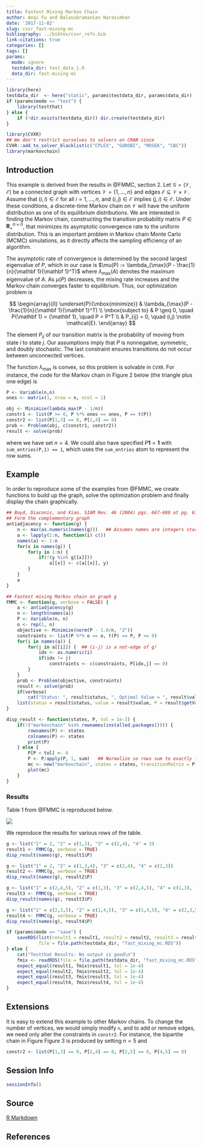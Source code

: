 ```yaml
---
title: Fastest Mixing Markov Chain
author: Anqi Fu and Balasubramanian Narasimhan
date: '2017-11-02'
slug: cvxr_fast-mixing-mc
bibliography: ../bibtex/cvxr_refs.bib
link-citations: true
categories: []
tags: []
params:
  mode: ignore
  testdata_dir: test_data_1.0
  data_dir: fast-mixing-mc
---
```


```r
library(here)
testdata_dir  <- here("static", params$testdata_dir, params$data_dir) 
if (params$mode == "test") {
    library(testthat)
} else {
    if (!dir.exists(testdata_dir)) dir.create(testdata_dir)
}
```

```r
library(CVXR)
## We don't restrict ourselves to solvers on CRAN since 
CVXR::add_to_solver_blacklist(c("CPLEX", "GUROBI", "MOSEK", "CBC"))
library(markovchain)
```

## Introduction

This example is derived from the results in @FMMC, section 2. Let
$\mathcal{G} = (\mathcal{V}, \mathcal{E})$ be a connected graph with
vertices $\mathcal{V} = \{1,\ldots,n\}$ and edges
$\mathcal{E} \subseteq \mathcal{V} \times \mathcal{V}$. Assume that
$(i,i) \in \mathcal{E}$ for all $i = 1,\ldots,n$, and
$(i,j) \in \mathcal{E}$ implies $(j,i) \in \mathcal{E}$. Under these
conditions, a discrete-time Markov chain on $\mathcal{V}$ will have
the uniform distribution as one of its equilibrium distributions. We
are interested in finding the Markov chain, \ie constructing the
transition probability matrix $P \in {\mathbf R}_+^{n \times n}$, that
minimizes its asymptotic convergence rate to the uniform
distribution. This is an important problem in Markov chain Monte Carlo
(MCMC) simulations, as it directly affects the sampling efficiency of
an algorithm.

The asymptotic rate of convergence is determined by the second largest
eigenvalue of $P$, which in our case is
$\mu(P) := \lambda_{\max}(P - \frac{1}{n}{\mathbf 1}{\mathbf 1}^T)$ where
$\lambda_{\max}(A)$ denotes the maximum eigenvalue of $A$. As $\mu(P)$
decreases, the mixing rate increases and the Markov chain converges
faster to equilibrium. Thus, our optimization problem is

$$
\begin{array}{ll}
\underset{P}{\mbox{minimize}} & \lambda_{\max}(P - \frac{1}{n}{\mathbf 1}{\mathbf 1}^T) \\
\mbox{subject to} & P \geq 0, \quad P{\mathbf 1} = {\mathbf 1}, \quad P = P^T \\
& P_{ij} = 0, \quad (i,j) \notin \mathcal{E}.
\end{array}
$$

The element $P_{ij}$ of our transition matrix is the probability of
moving from state $i$ to state $j$. Our assumptions imply that $P$ is
nonnegative, symmetric, and doubly stochastic. The last constraint
ensures transitions do not occur between unconnected vertices.

The function $\lambda_{\max}$ is convex, so this problem is solvable
in `CVXR`. For instance, the code for the Markov chain in Figure 2
below (the triangle plus one edge) is

```r
P <- Variable(n,n)
ones <- matrix(1, nrow = n, ncol = 1)

obj <- Minimize(lambda_max(P - 1/n))
constr1 <- list(P >= 0, P %*% ones == ones, P == t(P))
constr2 <- list(P[1,3] == 0, P[1,4] == 0)
prob <- Problem(obj, c(constr1, constr2))
result <- solve(prob)
```
where we have set $n = 4$. We could also have specified $P{\mathbf 1} =
{\mathbf 1}$ with `sum_entries(P,1) == 1`, which uses the
`sum_entries` atom to represent the row sums.

## Example

In order to reproduce some of the examples from @FMMC, we create
functions to build up the graph, solve the optimization problem and
finally display the chain graphically. 

```r
## Boyd, Diaconis, and Xiao. SIAM Rev. 46 (2004) pgs. 667-689 at pg. 672
## Form the complementary graph
antiadjacency <- function(g) {
    n <- max(as.numeric(names(g)))   ## Assumes names are integers starting from 1
    a <- lapply(1:n, function(i) c())
    names(a) <- 1:n
    for(x in names(g)) {
        for(y in 1:n) {
            if(!(y %in% g[[x]]))
                a[[x]] <- c(a[[x]], y)
        }
    }
    a
}

## Fastest mixing Markov chain on graph g
FMMC <- function(g, verbose = FALSE) {
    a <- antiadjacency(g)
    n <- length(names(a))
    P <- Variable(n, n)
    o <- rep(1, n)
    objective <- Minimize(norm(P - 1.0/n, "2"))
    constraints <- list(P %*% o == o, t(P) == P, P >= 0)
    for(i in names(a)) {
        for(j in a[[i]]) {  ## (i-j) is a not-edge of g!
            idx <- as.numeric(i)
            if(idx != j)
                constraints <- c(constraints, P[idx,j] == 0)
        }
    }
    prob <- Problem(objective, constraints)
    result <- solve(prob)
    if(verbose)
        cat("Status: ", result$status, ", Optimal Value = ", result$value)
    list(status = result$status, value = result$value, P = result$getValue(P))
}

disp_result <- function(states, P, tol = 1e-3) {
    if(!("markovchain" %in% rownames(installed.packages()))) {
        rownames(P) <- states
        colnames(P) <- states
        print(P)
    } else {
        P[P < tol] <- 0
        P <- P/apply(P, 1, sum)   ## Normalize so rows sum to exactly 1
        mc <- new("markovchain", states = states, transitionMatrix = P)
        plot(mc)
    }
}
```


### Results

Table 1 from @FMMC is reproduced below. 

![](../../../img/fmmc/table1.png)



We reproduce the results for various rows of the table.

```r
g <- list("1" = 2, "2" = c(1,3), "3" = c(2,4), "4" = 3)
result1 <- FMMC(g, verbose = TRUE)
disp_result(names(g), result1$P)
```

```r
g <- list("1" = 2, "2" = c(1,3,4), "3" = c(2,4), "4" = c(2,3))
result2 <- FMMC(g, verbose = TRUE)
disp_result(names(g), result2$P)
```

```r
g <- list("1" = c(2,4,5), "2" = c(1,3), "3" = c(2,4,5), "4" = c(1,3), "5" = c(1,3))
result3 <- FMMC(g, verbose = TRUE)
disp_result(names(g), result3$P)
```

```r
g <- list("1" = c(2,3,5), "2" = c(1,4,5), "3" = c(1,4,5), "4" = c(2,3,5), "5" = c(1,2,3,4,5))
result4 <- FMMC(g, verbose = TRUE)
disp_result(names(g), result4$P)
```

```r
if (params$mode == "save") {
    saveRDS(list(result1 = result1, result2 = result2, result3 = result3, result4 = result4),
            file = file.path(testdata_dir, "fast_mixing_mc.RDS"))
} else {
    cat("Testthat Results: No output is good\n")
    fmix <- readRDS(file = file.path(testdata_dir, "fast_mixing_mc.RDS"))
    expect_equal(result1, fmix$result1, tol = 1e-4)
    expect_equal(result2, fmix$result2, tol = 1e-4)
    expect_equal(result3, fmix$result3, tol = 1e-4)
    expect_equal(result4, fmix$result4, tol = 1e-4)
}
```


## Extensions

It is easy to extend this example to other Markov chains. To change
the number of vertices, we would simply modify `n`, and to add or
remove edges, we need only alter the constraints in `constr2`. For
instance, the bipartite chain in Figure Figure 3 is produced by
setting $n = 5$ and

```r
constr2 <- list(P[1,3] == 0, P[2,4] == 0, P[2,5] == 0, P[4,5] == 0)
```

## Session Info

```r
sessionInfo()
```

## Source

[R Markdown](https://github.com/bnaras/cvxr_docs/blob/master/content/cvxr_examples/fast_mixing_mc.Rmd)


## References
